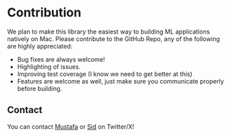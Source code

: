 # Contribution

We plan to make this library the easiest way to building ML applications natively on Mac. Please contribute to the GitHub Repo, any of the following are highly appreciated:

- Bug fixes are always welcome!
- Highlighting of issues.
- Improving test coverage (I know we need to get better at this)
- Features are welcome as well, just make sure you communicate properly before building.

## Contact

You can contact [Mustafa](https://twitter.com/maxaljadery/) or [Sid](https://twitter.com/siddrrsh) on Twitter/X!
